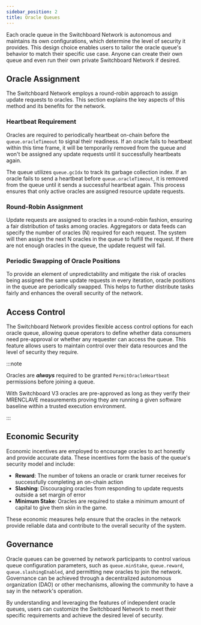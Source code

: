 ```yaml
---
sidebar_position: 2
title: Oracle Queues
---
```


Each oracle queue in the Switchboard Network is autonomous and maintains its own
configurations, which determine the level of security it provides. This design
choice enables users to tailor the oracle queue's behavior to match their
specific use case. Anyone can create their own queue and even run their own
private Switchboard Network if desired.

## Oracle Assignment

The Switchboard Network employs a round-robin approach to assign update requests
to oracles. This section explains the key aspects of this method and its
benefits for the network.

### Heartbeat Requirement

Oracles are required to periodically heartbeat on-chain before the
`queue.oracleTimeout` to signal their readiness. If an oracle fails to heartbeat
within this time frame, it will be temporarily removed from the queue and won't
be assigned any update requests until it successfully heartbeats again.

The queue utilizes `queue.gcIdx` to track its garbage collection index. If an
oracle fails to send a heartbeat before `queue.oracleTimeout`, it is removed
from the queue until it sends a successful heartbeat again. This process ensures
that only active oracles are assigned resource update requests.

### Round-Robin Assignment

Update requests are assigned to oracles in a round-robin fashion, ensuring a
fair distribution of tasks among oracles. Aggregators or data feeds can specify
the number of oracles (N) required for each request. The system will then assign
the next N oracles in the queue to fulfill the request. If there are not enough
oracles in the queue, the update request will fail.

### Periodic Swapping of Oracle Positions

To provide an element of unpredictability and mitigate the risk of oracles being
assigned the same update requests in every iteration, oracle positions in the
queue are periodically swapped. This helps to further distribute tasks fairly
and enhances the overall security of the network.

## Access Control

The Switchboard Network provides flexible access control options for each oracle
queue, allowing queue operators to define whether data consumers need
pre-approval or whether any requester can access the queue. This feature allows
users to maintain control over their data resources and the level of security
they require.

:::note

Oracles are _**always**_ required to be granted `PermitOracleHeartbeat`
permissions before joining a queue.

With Switchboard V3 oracles are pre-approved as long as they verify their
MRENCLAVE measurements proving they are running a given software baseline within
a trusted execution environment.

:::

## Economic Security

Economic incentives are employed to encourage oracles to act honestly and
provide accurate data. These incentives form the basis of the queue's security
model and include:

- **Reward**: The number of tokens an oracle or crank turner receives for
  successfully completing an on-chain action
- **Slashing**: Discouraging oracles from responding to update requests outside
  a set margin of error
- **Minimum Stake**: Oracles are required to stake a minimum amount of capital
  to give them skin in the game.

These economic measures help ensure that the oracles in the network provide
reliable data and contribute to the overall security of the system.

## Governance

Oracle queues can be governed by network participants to control various queue
configuration parameters, such as `queue.minStake`, `queue.reward`,
`queue.slashingEnabled`, and permitting new oracles to join the network.
Governance can be achieved through a decentralized autonomous organization (DAO)
or other mechanisms, allowing the community to have a say in the network's
operation.

By understanding and leveraging the features of independent oracle queues, users
can customize the Switchboard Network to meet their specific requirements and
achieve the desired level of security.
